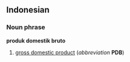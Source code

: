 ==Indonesian==
===Noun phrase===
'''produk domestik bruto'''

#[[gross domestic product]] (''abbreviation'' '''PDB''')